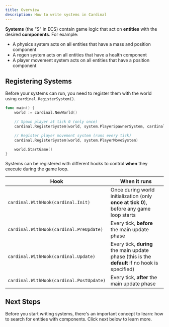 ```yaml
---
title: Overview
description: How to write systems in Cardinal
---
```


**Systems** (the "S" in ECS) contain game logic that act on **entities** with the desired **components**. For example:

- A physics system acts on all entities that have a mass and position component
- A regen system acts on all entities that have a health component
- A player movement system acts on all entities that have a position component

## Registering Systems

Before your systems can run, you need to register them with the world using `cardinal.RegisterSystem()`.

```go
func main() {
    world := cardinal.NewWorld()

    // Spawn player at tick 0 (only once)
    cardinal.RegisterSystem(world, system.PlayerSpawnerSystem, cardinal.WithHook(cardinal.Init))

    // Register player movement system (runs every tick)
    cardinal.RegisterSystem(world, system.PlayerMoveSystem)

    world.StartGame()
}
```

Systems can be registered with different hooks to control **when** they execute during the game loop.

| Hook                                     | When it runs                                                                                   |
| ---------------------------------------- | ---------------------------------------------------------------------------------------------- |
| `cardinal.WithHook(cardinal.Init)`       | Once during world initialization (only **once at tick 0**), before any game loop starts        |
| `cardinal.WithHook(cardinal.PreUpdate)`  | Every tick, **before** the main update phase                                                   |
| `cardinal.WithHook(cardinal.Update)`     | Every tick, **during** the main update phase (this is the **default** if no hook is specified) |
| `cardinal.WithHook(cardinal.PostUpdate)` | Every tick, **after** the main update phase                                                    |

## Next Steps

Before you start writing systems, there's an important concept to learn: how to search for entities with components.
Click next below to learn more.

